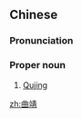 ==Chinese==
{{zh-forms}}

===Pronunciation===
{{zh-pron
|m=Qūjìng
|c=kuk1 zing6
|cat=pn
}}

===Proper noun===
{{zh-proper noun}}

# [[Qujing]]

{{zh-cat|Cities}}

[[zh:曲靖]]